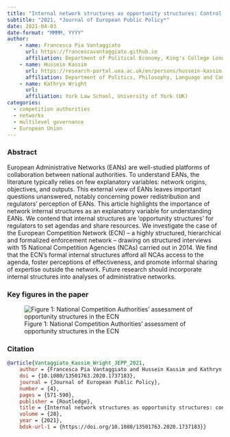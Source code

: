 ```yaml
---
title: "Internal network structures as opportunity structures: Control and effectiveness in the European competition network." 
subtitle: "2021, *Journal of European Public Policy*"
date: 2021-04-03
date-format: "MMMM, YYYY"
author:
    - name: Francesca Pia Vantaggiato
      url: https://francescavantaggiato.github.io
      affiliation: Department of Political Economy, King's College London (UK)
    - name: Hussein Kassim
      url: https://research-portal.uea.ac.uk/en/persons/hussein-kassim
      affiliation: Department of Politics, Philosophy, Language and Communication Studies, University of East Anglia (UK)
    - name: Kathryn Wright
      url: 
      affiliation: York Law School, University of York (UK)
categories: 
  - competition authorities
  - networks
  - multilevel governance
  - European Union
---
```


### Abstract

European Administrative Networks (EANs) are well-studied platforms of collaboration between national authorities. To understand EANs, the literature typically relies on few explanatory variables: network origins, objectives, and outputs. This external view of EANs leaves important questions unanswered, notably concerning power redistribution and regulators’ perception of EANs. This article highlights the importance of network internal structures as an explanatory variable for understanding EANs. We contend that internal structures are ‘opportunity structures’ for regulators to set agendas and share resources. We investigate the case of the European Competition Network (ECN) – a highly structured, hierarchical and formalized enforcement network – drawing on structured interviews with 15 National Competition Agencies (NCAs) carried out in 2014. We find that the ECN’s formal internal structures afford all NCAs access to the agenda, foster perceptions of effectiveness, and promote informal sharing of expertise outside the network. Future research should incorporate internal structures into analyses of administrative networks.

### Key figures in the paper

![Figure 1: National Competition Authorities' assessment of opportunity structures in the ECN](opp_structures_JEPP2021.png)

### Citation

``` bibtex
@article{Vantaggiato_Kassim_Wright_JEPP_2021,
	author = {Francesca Pia Vantaggiato and Hussein Kassim and Kathryn Wright},
	doi = {10.1080/13501763.2020.1737183},
	journal = {Journal of European Public Policy},
	number = {4},
	pages = {571-590},
	publisher = {Routledge},
	title = {Internal network structures as opportunity structures: control and effectiveness in the European Competition Network},
	volume = {28},
	year = {2021},
	bdsk-url-1 = {https://doi.org/10.1080/13501763.2020.1737183}}
```

